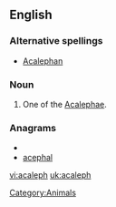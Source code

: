 ==English==

===Alternative spellings===
* [[Acalephan]]

===Noun===
{{en-noun}}

# One of the [[Acalephae]].

===Anagrams===
* {{alphagram|aacehlp}}
* [[acephal#English|acephal]]


[[Category:Animals]]

[[vi:acaleph]]
[[uk:acaleph]]